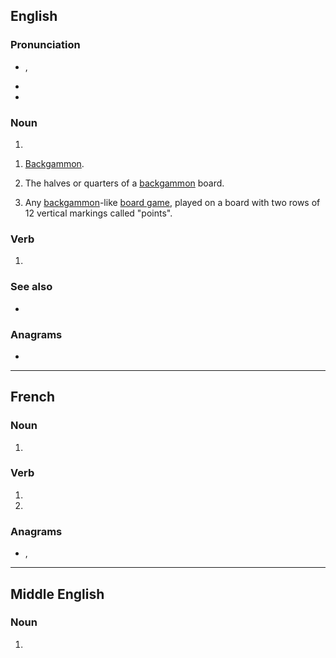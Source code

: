 ==English==

===Pronunciation===
* {{enPR|tāʹbəlz}}, {{IPA|/ˈteɪbl̩z/|lang=en}}
* {{hyph|ta|bles|lang=en}}
* {{audio|en-us-tables.ogg|Audio (US)|lang=en}}

===Noun===
{{head|en|noun plural form}}

# {{plural of|table|lang=en}}

{{en-plural noun}}

# [[backgammon|Backgammon]].
# {{lb|en|backgammon}} The halves or quarters of a [[backgammon]] board.
# Any [[backgammon]]-like [[board game]], played on a board with two rows of 12 vertical markings called "points".

===Verb===
{{head|en|verb form}}

# {{en-third-person singular of|table}}

===See also===
* {{l|en|turn the tables}}

===Anagrams===
* {{anagrams|en|a=abelst|Bestla|ablest|ablets|bastle|belast|blates|bleats|stable}}

----

==French==

===Noun===
{{head|fr|noun plural form|g=f}}

# {{plural of|table|lang=fr}}

===Verb===
{{head|fr|verb form}}

# {{inflection of|tabler||2|s|pres|indc|lang=fr}}
# {{inflection of|tabler||2|s|pres|subj|lang=fr}}

===Anagrams===
* {{l|fr|baltes}}, {{l|fr|stable}}

----

==Middle English==

===Noun===
{{head|enm|noun plural form}}

# {{plural of|lang=enm|table}}